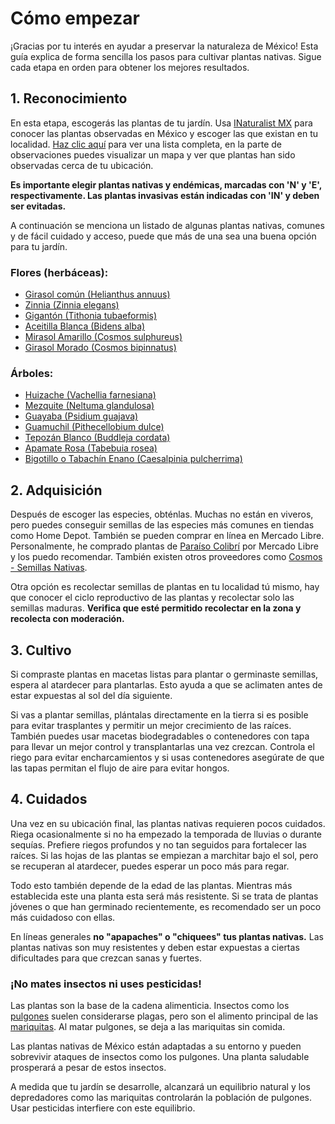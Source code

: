 # Cómo empezar

¡Gracias por tu interés en ayudar a preservar la naturaleza de México! Esta guía explica de forma sencilla los
pasos para cultivar plantas nativas. Sigue cada etapa en orden para obtener los mejores resultados.

## 1. Reconocimiento

En esta etapa, escogerás las plantas de tu jardín. Usa [INaturalist MX](https://mexico.inaturalist.org/) para conocer
las plantas observadas en México y escoger las que existan en tu localidad.
[Haz clic aquí](https://mexico.inaturalist.org/observations?place_id=6793&quality_grade=research&reviewed=true&verifiable=any&view=species&iconic_taxa=Plantae)
para ver una lista completa, en la parte de observaciones puedes visualizar un mapa y ver que plantas han sido
observadas cerca de tu ubicación.

**Es importante elegir plantas nativas y endémicas, marcadas con 'N' y 'E', respectivamente.
Las plantas invasivas están indicadas con 'IN' y deben ser evitadas.**

A continuación se menciona un listado de algunas plantas nativas, comunes y de fácil cuidado y acceso, puede que
más de una sea una buena opción para tu jardín.

### Flores (herbáceas):

- [Girasol común (Helianthus annuus)](https://mexico.inaturalist.org/taxa/57983-Helianthus-annuus)
- [Zinnia (Zinnia elegans)](https://mexico.inaturalist.org/taxa/181901-Zinnia-elegans)
- [Gigantón (Tithonia tubaeformis)](https://mexico.inaturalist.org/taxa/154022-Tithonia-tubaeformis)
- [Aceitilla Blanca (Bidens alba)](https://mexico.inaturalist.org/taxa/1095846-Bidens-alba)
- [Mirasol Amarillo (Cosmos sulphureus)](https://mexico.inaturalist.org/taxa/48651-Cosmos-sulphureus)
- [Girasol Morado (Cosmos bipinnatus)](https://mexico.inaturalist.org/taxa/68562-Cosmos-bipinnatus)

### Árboles:

- [Huizache (Vachellia farnesiana)](https://mexico.inaturalist.org/taxa/79472-Vachellia-farnesiana)
- [Mezquite (Neltuma glandulosa)](https://mexico.inaturalist.org/taxa/1493134-Neltuma-glandulosa)
- [Guayaba (Psidium guajava)](https://mexico.inaturalist.org/taxa/62859-Psidium-guajava)
- [Guamuchil (Pithecellobium dulce)](https://mexico.inaturalist.org/taxa/166920-Pithecellobium-dulce)
- [Tepozán Blanco (Buddleja cordata)](https://mexico.inaturalist.org/taxa/154027-Buddleja-cordata)
- [Apamate Rosa (Tabebuia rosea)](https://mexico.inaturalist.org/taxa/209270-Tabebuia-rosea)
- [Bigotillo o Tabachín Enano (Caesalpinia pulcherrima)](https://mexico.inaturalist.org/taxa/60439-Caesalpinia-pulcherrima)

## 2. Adquisición

Después de escoger las especies, obténlas. Muchas no están en viveros, pero puedes conseguir semillas de las especies
más comunes en tiendas como Home Depot. También se pueden comprar en línea en Mercado Libre.
Personalmente, he comprado plantas de [Paraíso Colibrí](https://www.paraisocolibri.org/) por Mercado Libre y los puedo
recomendar. También existen otros proveedores como [Cosmos - Semillas Nativas](https://semillasnativas.com/).

Otra opción es recolectar semillas de plantas en tu localidad tú mismo, hay que conocer el ciclo reproductivo de las
plantas y recolectar solo las semillas maduras. **Verifica que esté permitido recolectar en la zona y recolecta
con moderación.**

## 3. Cultivo

Si compraste plantas en macetas listas para plantar o germinaste semillas, espera al atardecer para plantarlas.
Esto ayuda a que se aclimaten antes de estar expuestas al sol del día siguiente.

Si vas a plantar semillas, plántalas directamente en la tierra si es posible para evitar trasplantes y permitir un
mejor crecimiento de las raíces. También puedes usar macetas biodegradables o contenedores con tapa para llevar
un mejor control y transplantarlas una vez crezcan. Controla el riego para evitar encharcamientos y si usas
contenedores asegúrate de que las tapas permitan el flujo de aire para evitar hongos.

## 4. Cuidados

Una vez en su ubicación final, las plantas nativas requieren pocos cuidados. Riega ocasionalmente si no ha
empezado la temporada de lluvias o durante sequías. Prefiere riegos profundos y no tan seguidos para
fortalecer las raíces. Si las hojas de las plantas se empiezan a marchitar bajo el sol, pero se recuperan al atardecer,
puedes esperar un poco más para regar.

Todo esto también depende de la edad de las plantas. Mientras más establecida este una planta esta será más
resistente. Si se trata de plantas jóvenes o que han germinado recientemente, es recomendado ser un poco más cuidadoso
con ellas.

En líneas generales **no "apapaches" o "chiquees" tus plantas nativas.** Las plantas nativas son muy resistentes
y deben estar expuestas a ciertas dificultades para que crezcan sanas y fuertes.

### ¡No mates insectos ni uses pesticidas!

Las plantas son la base de la cadena alimenticia. Insectos como los
[pulgones](https://es.wikipedia.org/wiki/Aphididae) suelen considerarse plagas, pero son el alimento principal de
las [mariquitas](https://es.wikipedia.org/wiki/Coccinellidae). Al matar pulgones, se deja a las mariquitas sin comida.

Las plantas nativas de México están adaptadas a su entorno y pueden sobrevivir ataques de insectos como los pulgones.
Una planta saludable prosperará a pesar de estos insectos.

A medida que tu jardín se desarrolle, alcanzará un equilibrio natural y los depredadores como las mariquitas
controlarán la población de pulgones. Usar pesticidas interfiere con este equilibrio.
